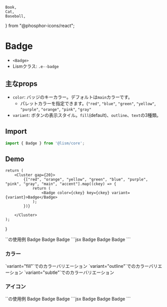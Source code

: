 	Book,
	Cat,
	Baseball,
} from "@phosphor-icons/react";

# Badge

- `<Badge>`
- Lismクラス: `.e--badge`


## 主なprops
- `color`: バッジのキーカラー。デフォルトは`main`カラーです。
	- パレットカラーを指定できます。(`"red"`, `"blue"`, `"green"`, `"yellow"`, `"purple"`, `"orange"`, `"pink"`, `"gray"`
- `variant`: ボタンの表示スタイル。`fill`(default)、`outline`、`text`の3種類。

## Import


```js
import { Badge } from '@lism/core';
```

## Demo

	return (
		<Cluster gap={20}>
			{["red", "orange", "yellow", "green", "blue", "purple", "pink", "gray", "main", "accent"].map((ckey) => {
				return (
					<Badge color={ckey} key={ckey} variant={variant}>Badge</Badge>
				);
			})}

		</Cluster>
	);
}

<Demo>
	<Demo.Title>`<Spacer>`の使用例</Demo.Title>
	<Demo.Preview resize p={20}>
		<Cluster gap={20}>
			<Badge variant="fill">Badge</Badge>
			<Badge variant="outline">Badge</Badge>
			<Badge variant="subtle">Badge</Badge>
		</Cluster>
	</Demo.Preview>
	<Demo.Code>
		```jsx
		<Badge variant="fill">Badge</Badge>
		<Badge variant="outline">Badge</Badge>
		<Badge variant="subtle">Badge</Badge>
		```
	</Demo.Code>
</Demo>


### カラー
<Demo>
	<Demo.Title>`variant="fill"`でのカラーバリエーション</Demo.Title>
	<Demo.Preview resize p={20}>
		<ColorDemos variant="fill" />
	</Demo.Preview>
</Demo>

<Demo>
	<Demo.Title>`variant="outline"`でのカラーバリエーション</Demo.Title>
	<Demo.Preview resize p={20}>
		<ColorDemos variant="outline" />
	</Demo.Preview>
</Demo>

<Demo>
	<Demo.Title>`variant="subtle"`でのカラーバリエーション</Demo.Title>
	<Demo.Preview resize p={20}>
		<ColorDemos variant="subtle" />
	</Demo.Preview>
</Demo>

### アイコン

<Demo>
	<Demo.Title>`<InlineIcon>`の使用例</Demo.Title>
	<Demo.Preview resize p={20}>
		<Cluster gap={20}>
			<Badge hasIcon variant="fill"><Icon icon={Book} size="1.125em" /> Badge</Badge>
			<Badge hasIcon variant="outline"><Icon icon={Cat} size="1.125em" /> Badge</Badge>
			<Badge hasIcon variant="subtle"><Icon icon={Baseball} size="1.125em" /> Badge</Badge>
		</Cluster>
		<Cluster gap={20}>
			<Badge hasIcon p={10} fz="l" variant="fill"><Icon icon={Book} /></Badge>
			<Badge hasIcon p={10} fz="l" variant="outline"><Icon icon={Cat} /></Badge>
			<Badge hasIcon p={10} fz="l" variant="subtle"><Icon icon={Baseball} /></Badge>
		</Cluster>
	</Demo.Preview>
	<Demo.Code>
		```jsx
		<Cluster gap={20}>
			<Badge hasIcon variant="fill"><Icon icon={Book} size="1.125em" /> Badge</Badge>
			<Badge hasIcon variant="outline"><Icon icon={Cat} size="1.125em" /> Badge</Badge>
			<Badge hasIcon variant="subtle"><Icon icon={Baseball} size="1.125em" /> Badge</Badge>
		</Cluster>
		<Cluster gap={20}>
			<Badge hasIcon p={10} fz="l" variant="fill"><Icon icon={Book} /></Badge>
			<Badge hasIcon p={10} fz="l" variant="outline"><Icon icon={Cat} /></Badge>
			<Badge hasIcon p={10} fz="l" variant="subtle"><Icon icon={Baseball} /></Badge>
		</Cluster>
		```
	</Demo.Code>
</Demo>
